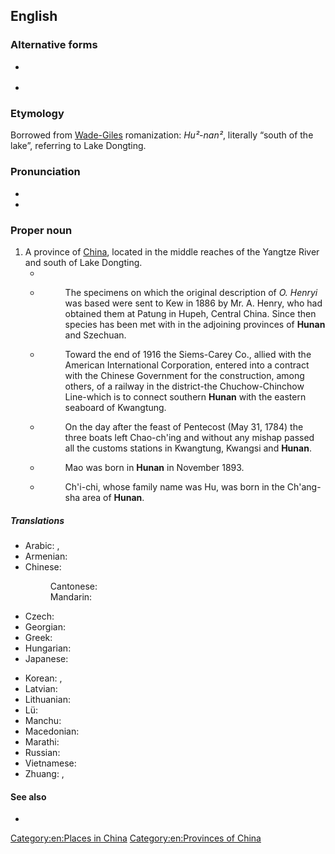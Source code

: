 {{also|hunan}}
==English==
{{wikipedia}}
{{commonscat}}

===Alternative forms===
* {{q|also from [[Wade–Giles]]}} {{l|en|Hu-nan}}
* {{l|en|Hu Nan}}

===Etymology===
Borrowed from {{bor|en|cmn|-}} {{zh-l|湖南}} [[Wade-Giles]] romanization: ''Hu²-nan²'', literally “south of the lake”, referring to Lake Dongting.

===Pronunciation===
* {{IPA|en|/huːˈnɑːn/|/huːˈnæn/}}
* {{enPR|ho͞oʹnänʹ}}

===Proper noun===
{{en-proper noun}}

# A province of [[China]], located in the middle reaches of the Yangtze River and south of Lake Dongting.
#* {{quote-journal
|en
|year=1899
|month=May
|title=Report of Permanent Committee on Christian Endeavor
|journal=Minutes of the General Assembly of the Cumberland Presbyterian Church
|url=https://archive.org/details/minutes1899cumb/
|location=[[Nashville]], TN
|volume=69
|page=21a
|pageurl=https://archive.org/details/minutes1899cumb/page/21/
|text=''Foreign Missions''.—Pursuing the Fulton pledge system of two-cents-a-week-for-Missions, our young people have contributed to the support of their representative in China, Rev. T. J. Preston. He has recently gone to our station at Chang-teh, in the '''Hunan''' Province, China.}}
#* {{quote-journal
|en
|url=https://archive.org/details/supplementtoc5219176unit/
|year=1909
|title=OLIGOBOTRYA HENRYI
|journal={{w|Curtis's Botanical Magazine}}
|volume=5
|page=[https://archive.org/details/mobot31753002722400/page/8238/ 8238]}}
#*:The specimens on which the original description of ''O. Henryi'' was based were sent to Kew in 1886 by Mr. A. Henry, who had obtained them at Patung in Hupeh, Central China. Since then species has been met with in the adjoining provinces of '''Hunan''' and Szechuan.
#* {{quote-journal
|en
|url=https://archive.org/details/supplementtoc5219176unit/
|date=April 6, 1917
|title=HONG KONG
|journal=Supplement to Commerce Reports
|issue=52a
|publisher={{w|Bureau of Foreign and Domestic Commerce}}, Department of Commerce
|page=[https://archive.org/details/supplementtoc5219176unit/page/14/ 14]}}
#*:Toward the end of 1916 the Siems-Carey Co., allied with the American International Corporation, entered into a contract with the Chinese Government for the construction, among others, of a railway in the district-the Chuchow-Chinchow Line-which is to connect southern '''Hunan''' with the eastern seaboard of Kwangtung.
#* {{quote-book
|en
|url=https://archive.org/details/imperialgovernme0000will/
|year=1948
|title=Imperial Government and Catholic Missions in China During the Years 1784-1785
|author=Bernward H. Willeke
|publisher=Franciscan Institute
|location={{w|St. Bonaventure, New York}}
|page=[https://archive.org/details/imperialgovernme0000will/page/31 31]}}
#*:On the day after the feast of Pentecost (May 31, 1784) the three boats left Chao-ch'ing and without any mishap passed all the customs stations in Kwangtung, Kwangsi and '''Hunan'''.
#* {{quote-journal
|en
|url=https://archive.org/details/sim_free-china-weekly_1976-08-29_17_34/
|date=August 29, 1976
|title=Mao Tse-tung's four marriages
|journal=Free China Weekly
|volume=XVII
|issue=34
|location=[[Taipei]]
|page=3
|pageurl=https://archive.org/details/sim_free-china-weekly_1976-08-29_17_34/page/n2/}}
#*:Mao was born in '''Hunan''' in November 1893.
#* {{quote-book
|en
|url=https://archive.org/details/cloudsshouldknow00redp/
|year=1999
|title=The Clouds Should Know Me By Now
|editors=Red Pine, Mike O'Connor
|ISBN=0-86171-143-2
|page=[https://archive.org/details/cloudsshouldknow00redp/page/44 44]}}
#*:Ch'i-chi, whose family name was Hu, was born in the Ch'ang-sha area of '''Hunan'''.

=====Translations=====
{{trans-top|province of China}}
* Arabic: {{t|ar|خُونَان|m|tr=ḵunān}}, {{t|ar|هُونَان|m|tr=hunān}}
* Armenian: {{t|hy|Հունան}}
* Chinese:
*: Cantonese: {{t|yue|湖南|tr=wu4 naam4}}
*: Mandarin: {{t+|cmn|湖南|tr=Húnán|sc=Hani}}
* Czech: {{t|cs|Chu-nan}}
* Georgian: {{t|ka|ხუნანი}}
* Greek: {{t|el|Χουνάν}}
* Hungarian: {{t|hu|Hunan}}
* Japanese: {{t+|ja|湖南|tr=こなん, Konan}}
{{trans-mid}}
* Korean: {{t|ko|^후난}}, {{t+|ko|호남}}
* Latvian: {{t|lv|Hunaņa}}
* Lithuanian: {{t|lt|Hunanas}}
* Lü: {{t|khb|ᦆᦴᧉᦓᦱᧃᧉ}}
* Manchu: {{t|mnc|ᡥᡡᠨᠠᠨ}}
* Macedonian: {{t|mk|Хунан}}
* Marathi: {{t|mr|हुनान}}
* Russian: {{t+|ru|Хуна́нь|m}}
* Vietnamese: {{t|vi|Hồ Nam}}
* Zhuang: {{t|za|Huznamz}}, {{t|za|Huznanz}}
{{trans-bottom}}

====See also====
* {{l|en|Changsha}}

[[Category:en:Places in China]]
[[Category:en:Provinces of China]]